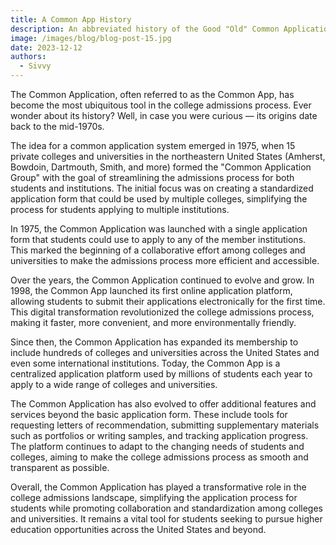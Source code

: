 ```yaml
---
title: A Common App History
description: An abbreviated history of the Good "Old" Common Application system.
image: /images/blog/blog-post-15.jpg
date: 2023-12-12
authors:
  - Sivvy
---
```


The Common Application, often referred to as the Common App, has become the most ubiquitous tool in the college admissions process. Ever wonder about its history? Well, in case you were curious — its origins date back to the mid-1970s.

The idea for a common application system emerged in 1975, when 15 private colleges and universities in the northeastern United States (Amherst, Bowdoin, Dartmouth, Smith, and more) formed the "Common Application Group" with the goal of streamlining the admissions process for both students and institutions. The initial focus was on creating a standardized application form that could be used by multiple colleges, simplifying the process for students applying to multiple institutions.

In 1975, the Common Application was launched with a single application form that students could use to apply to any of the member institutions. This marked the beginning of a collaborative effort among colleges and universities to make the admissions process more efficient and accessible.

Over the years, the Common Application continued to evolve and grow. In 1998, the Common App launched its first online application platform, allowing students to submit their applications electronically for the first time. This digital transformation revolutionized the college admissions process, making it faster, more convenient, and more environmentally friendly.

Since then, the Common Application has expanded its membership to include hundreds of colleges and universities across the United States and even some international institutions. Today, the Common App is a centralized application platform used by millions of students each year to apply to a wide range of colleges and universities.

The Common Application has also evolved to offer additional features and services beyond the basic application form. These include tools for requesting letters of recommendation, submitting supplementary materials such as portfolios or writing samples, and tracking application progress. The platform continues to adapt to the changing needs of students and colleges, aiming to make the college admissions process as smooth and transparent as possible.

Overall, the Common Application has played a transformative role in the college admissions landscape, simplifying the application process for students while promoting collaboration and standardization among colleges and universities. It remains a vital tool for students seeking to pursue higher education opportunities across the United States and beyond.
